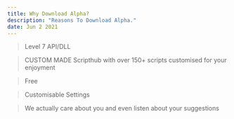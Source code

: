 ```yaml
---
title: Why Download Alpha?
description: "Reasons To Download Alpha."
date: Jun 2 2021
---
```


> Level 7 API/DLL

> CUSTOM MADE Scripthub with over 150+ scripts customised for your enjoyment

> Free

> Customisable Settings

> We actually  care about you and even listen about your suggestions
